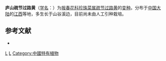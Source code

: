 {{Infraspeciesbox
| image = 
| image_caption = 
| status = 
| status_system = 
| genus = Lysimachia
| species = remota
| varietas = lushanensis
| authority = Chen et [[胡启明|C. M. Hu]]
| synonyms = 
}}
'''庐山疏节过路黄'''（[[学名|学名]]：{{lang|la|''Lysimachia remota'' var. ''lushanensis''}}）为[[报春花科|报春花科]][[珍珠菜属|珍珠菜属]][[疏节过路黄|疏节过路黄]]的[[变种|变种]]。分布于[[中国大陆|中国大陆]]的[[江西|江西]]等地，多生长于山谷溪边，目前尚未由人工引种栽培。

== 参考文献 ==
<div class="references-small">
* {{cite web| url =http://www.bioinfo.cn/db05/KmzwSpecies.php?action=view&id=30190| title =庐山疏节过路黄（变种）| work =《中国高等植物数据库全库》| publisher =中国科学院微生物研究所| author =昆明植物研究所| accessdate =2009-02-26| deadurl =yes| archiveurl =https://web.archive.org/web/20160305044732/http://www.bioinfo.cn/db05/KmzwSpecies.php?action=view&id=30190| archivedate =2016-03-05}}
</div>
{{Taxonbar|from=Q11062803}}

[[Category:珍珠菜属|L]]
[[Category:江西植物|L]]
[[Category:中國特有植物|Category:中國特有植物]]


{{植物小作品}}